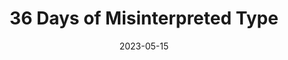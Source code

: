 ---
title: 36 Days of Misinterpreted Type
tags: [type]
start_date: 2023-04-10
date: 2023-05-15
draft: true
slug: '/36dot-2023'
---